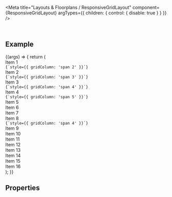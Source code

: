 
<Meta
  title="Layouts & Floorplans / ResponsiveGridLayout"
  component={ResponsiveGridLayout}
  argTypes={{ children: { control: { disable: true } } }}
/>

<DocsHeader />

<br />

## Example

<Canvas>
  <Story name="Default">
    {(args) => {
      return (
        <ResponsiveGridLayout {...args}>
          <div
            style={{ gridColumn: 'span 2', background: ThemingParameters.sapAccentColor1 }}
            className="responsiveGridLayoutItem"
          >
            <Text>Item 1</Text>
            <br />
            <code>{`style={{ gridColumn: 'span 2' }}`}</code>
          </div>
          <div
            style={{ gridColumn: 'span 3', background: ThemingParameters.sapAccentColor2 }}
            className="responsiveGridLayoutItem"
          >
            <Text>Item 2</Text>
            <br />
            <code>{`style={{ gridColumn: 'span 3' }}`}</code>
          </div>
          <div
            style={{ gridColumn: 'span 4', background: ThemingParameters.sapAccentColor3 }}
            className="responsiveGridLayoutItem"
          >
            <Text>Item 3</Text>
            <br />
            <code>{`style={{ gridColumn: 'span 4' }}`}</code>
          </div>
          <div
            style={{ gridColumn: 'span 5', background: ThemingParameters.sapAccentColor4 }}
            className="responsiveGridLayoutItem"
          >
            <Text>Item 4</Text>
            <br />
            <code>{`style={{ gridColumn: 'span 5' }}`}</code>
          </div>
          <div style={{ background: ThemingParameters.sapAccentColor5 }} className="responsiveGridLayoutItem">
            <Text>Item 5</Text>
          </div>
          <div style={{ background: ThemingParameters.sapAccentColor6 }} className="responsiveGridLayoutItem">
            <Text>Item 6</Text>
          </div>
          <div style={{ background: ThemingParameters.sapAccentColor7 }} className="responsiveGridLayoutItem">
            <Text>Item 7</Text>
          </div>
          <div
            style={{ gridColumn: 'span 4', background: ThemingParameters.sapAccentColor8 }}
            className="responsiveGridLayoutItem"
          >
            <Text>Item 8</Text>
            <br />
            <code>{`style={{ gridColumn: 'span 4' }}`}</code>
          </div>
          <div style={{ background: ThemingParameters.sapAccentColor9 }} className="responsiveGridLayoutItem">
            <Text>Item 9</Text>
          </div>
          <div style={{ background: ThemingParameters.sapAccentColor10 }} className="responsiveGridLayoutItem">
            <Text>Item 10</Text>
          </div>
          <div style={{ background: ThemingParameters.sapAccentColor1 }} className="responsiveGridLayoutItem">
            <Text>Item 11</Text>
          </div>
          <div style={{ background: ThemingParameters.sapAccentColor2 }} className="responsiveGridLayoutItem">
            <Text>Item 12</Text>
          </div>
          <div style={{ background: ThemingParameters.sapAccentColor3 }} className="responsiveGridLayoutItem">
            <Text>Item 13</Text>
          </div>
          <div style={{ background: ThemingParameters.sapAccentColor4 }} className="responsiveGridLayoutItem">
            <Text>Item 14</Text>
          </div>
          <div style={{ background: ThemingParameters.sapAccentColor5 }} className="responsiveGridLayoutItem">
            <Text>Item 15</Text>
          </div>
          <div style={{ background: ThemingParameters.sapAccentColor6 }} className="responsiveGridLayoutItem">
            <Text>Item 16</Text>
          </div>
        </ResponsiveGridLayout>
      );
    }}
  </Story>
</Canvas>

## Properties

<ArgsTable story="." />

<Footer />
